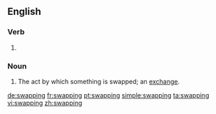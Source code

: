 ==English==

===Verb===
{{head|en}}

# {{present participle of|swap}}

===Noun===
{{en-noun}}

# The act by which something is swapped; an [[exchange]].

[[de:swapping]]
[[fr:swapping]]
[[pt:swapping]]
[[simple:swapping]]
[[ta:swapping]]
[[vi:swapping]]
[[zh:swapping]]